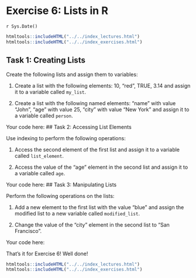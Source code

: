 # Exercise 6: Lists in R
`r Sys.Date()`

```r
htmltools::includeHTML("../../index_lectures.html")
htmltools::includeHTML("../../index_exercises.html")
```



## Task 1: Creating Lists

Create the following lists and assign them to variables:

1. Create a list with the following elements: 10, "red", TRUE, 3.14 and
   assign it to a variable called `my_list`.

2. Create a list with the following named elements: "name" with value "John",
   "age" with value 25, "city" with value "New York" and assign it to a
   variable called `person`.

Your code here:
## Task 2: Accessing List Elements

Use indexing to perform the following operations:

1. Access the second element of the first list and assign it to a variable
   called `list_element`.

2. Access the value of the "age" element in the second list and assign it to
   a variable called `age`.

Your code here:
## Task 3: Manipulating Lists

Perform the following operations on the lists:

1. Add a new element to the first list with the value "blue" and assign the
   modified list to a new variable called `modified_list`.

2. Change the value of the "city" element in the second list to "San
   Francisco".

Your code here:

That's it for Exercise 6! Well done!


```r
htmltools::includeHTML("../../index_lectures.html")
htmltools::includeHTML("../../index_exercises.html")
```

